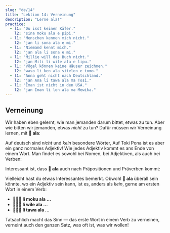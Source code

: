 ```yaml
---
slug: "de/14"
title: "Lektion 14: Verneinung"
description: "Lerne ala!"
practice:
  - l1: "Du isst keinen Käfer."
    l2: "sina moku ala e pipi."
  - l1: "Menschen kennen mich nicht."
    l2: "jan li sona ala e mi."
  - l1: "Niemand kennt mich."
    l2: "jan ala li sona e mi."
  - l1: "Millie will das Buch nicht."
    l2: "jan Mili li wile ala e lipu."
  - l1: "Vögel können keine Häuser zeichnen."
    l2: "waso li ken ala sitelen e tomo."
  - l1: "Anna geht nicht nach Deutschland."
    l2: "jan Ana li tawa ala ma Tosi."
  - l1: "Iman ist nicht in den USA."
    l2: "jan Iman li lon ala ma Mewika."
---
```



## Verneinung

Wir haben eben gelernt, wie man jemanden darum bittet, etwas zu tun. Aber wie bitten wir jemanden, etwas *nicht* zu tun? Dafür müssen wir Verneinung lernen, mit **󱤂 ala**:

<List>
  <Word sl="ala" m="nicht, kein" />
</List>

Auf deutsch sind *nicht* und *kein* besondere Wörter, Auf Toki Pona ist es aber ein ganz normales Adjektiv! Wie jedes Adjektiv kommt es ans Ende von einem Wort. Man findet es sowohl bei Nomen, bei Adjektiven, als auch bei Verben:

<List>
  <Word sl="jan ala" m="keine Person" />
  <Sentence sl="jan ala li wile utala." m="Keine Person will kämpfen." />
  <Word sl="suli ala" m="nicht groß, nicht wichtig" />
  <Sentence sl="ni li suli ala tawa mi." m="Das ist mir nicht wichtig." />
  <Word sl="moku ala" m="nicht essen" />
  <Sentence sl="pipi li moku ala e soweli." m="Käfer essen keine Tiere.<br />(&quot;Käfer essen nicht Tiere.&quot;)" />
</List>

Interessant ist, dass **󱤂 ala** auch nach Präpositionen und Präverben kommt:

<List>
  <Word sl="wile ala" m="nicht wollen, etwas zu tun" />
  <Sentence sl="sina wile ala moku e suwi." m="Du willst keine Süßigkeiten essen.<br />(&quot;Du willst nicht Süßigkeiten essen.&quot;)" />
  <Word sl="tawa ala" m="nicht irgendwohin gehen, nicht zu ..." />
  <Sentence sl="pipi li tawa ala kasi." m="Der Käfer geht nicht zur Pflanze." />
</List>

Vielleicht hast du etwas Interessantes bemerkt. Obwohl **󱤂 ala** überall sein könnte, wo ein Adjektiv sein kann, ist es, anders als *kein*, gerne am ersten Wort in einem Verb:
* **󱤧󱤶󱤂 li moku ala ...**
* **󱤧󱥷󱤂 li wile ala ...**
* **󱤧󱥩󱤂 li tawa ala ...**

Tatsächlich macht das Sinn — das erste Wort in einem Verb zu verneinen, verneint auch den ganzen Satz, was oft ist, was wir wollen!

<Practice exercises={frontmatter.practice} client:load />
